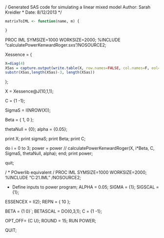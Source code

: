 /*
* Generated SAS code for simulating a linear mixed model
*
* Author: Sarah Kreidler
* Date: 8/12/2013
*/
```r
matrixToIML <- function(name, m) {
  
}
```
PROC IML SYMSIZE=1000 WORKSIZE=2000;
%INCLUDE "calculatePowerKenwardRoger.sxs"/NOSOURCE2;

Xessence = {
```r
X=diag(4)
XSas = capture.output(write.table(X, row.names=FALSE, col.names=F, eol=",\n\r"))
substr(XSas,length(XSas)-3, length(XSas))
```
};

X = Xessence@J(10,1,1);

C = {1 -1};

SigmaS = I(NROW(X));

Beta = {
	1,
	0
};

thetaNull = {0};
alpha = {0.05};

print X;
print sigmaS;
print Beta;
print C;

do i = 0 to 3;
	power = power // calculatePowerKenwardRoger(X, i*Beta, C, SigmaS, thetaNull, alpha);
end;
print power;

quit;


/*
*
* POwerlib equivalent
*
*/
PROC IML SYMSIZE=1000 WORKSIZE=2000;
%INCLUDE "C:\KeithMullerSoftware\power\Iml\POWERLIB21.IML" /NOSOURCE2;

* Define inputs to power program;
ALPHA = 0.05;
SIGMA = {1};
SIGSCAL = {1};

ESSENCEX = I(2);
REPN = { 10 };

BETA = {1 0}`;
BETASCAL = DO(0,3,1);
C = {1 -1};

OPT_OFF= {C U};
ROUND = 15;
RUN POWER;

QUIT;

